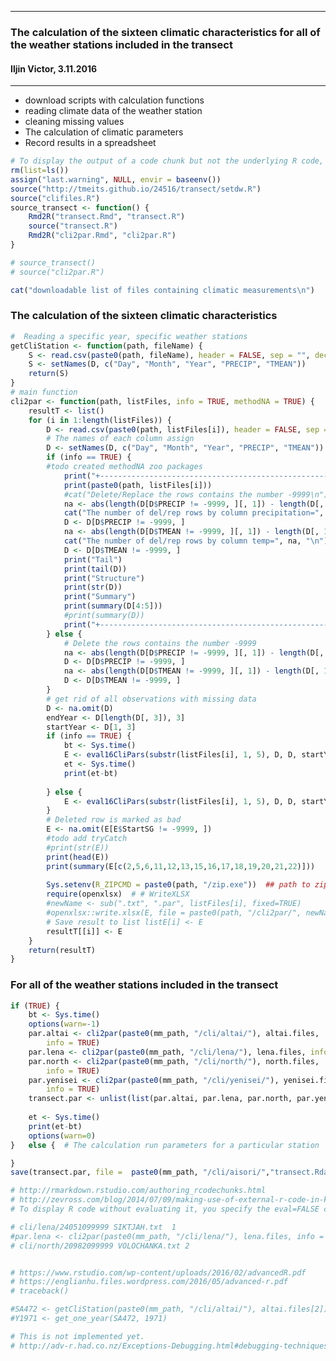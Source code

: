 ***
###  The calculation of the sixteen climatic characteristics for all of the weather stations included in the transect
#### Iljin Victor, 3.11.2016
***
  + download scripts with calculation functions
  + reading climate data of the weather station
  + cleaning missing values 
  + The calculation of climatic parameters
  + Record results in a spreadsheet 

```r
# To display the output of a code chunk but not the underlying R code, you specify the echo=FALSE option:
rm(list=ls())
assign("last.warning", NULL, envir = baseenv())
source("http://tmeits.github.io/24516/transect/setdw.R")
source("clifiles.R")
source_transect <- function() {
    Rmd2R("transect.Rmd", "transect.R")
    source("transect.R")
    Rmd2R("cli2par.Rmd", "cli2par.R") 
}

# source_transect()
# source("cli2par.R")

cat("downloadable list of files containing climatic measurements\n")

```
### The calculation of the sixteen climatic characteristics

```r
#  Reading a specific year, specific weather stations
getCliStation <- function(path, fileName) {
    S <- read.csv(paste0(path, fileName), header = FALSE, sep = "", dec = ".")
    S <- setNames(D, c("Day", "Month", "Year", "PRECIP", "TMEAN"))
    return(S)
}
# main function
cli2par <- function(path, listFiles, info = TRUE, methodNA = TRUE) {
    resultT <- list()
    for (i in 1:length(listFiles)) {
        D <- read.csv(paste0(path, listFiles[i]), header = FALSE, sep = "", dec = ".")
        # The names of each column assign
        D <- setNames(D, c("Day", "Month", "Year", "PRECIP", "TMEAN"))
        if (info == TRUE) {
        #todo created methodNA zoo packages
            print("+---------------------------------------------------------+")
            print(paste0(path, listFiles[i]))
            #cat("Delete/Replace the rows contains the number -9999\n")
            na <- abs(length(D[D$PRECIP != -9999, ][, 1]) - length(D[, 1]))
            cat("The number of del/rep rows by column precipitation=", na, "\n")
            D <- D[D$PRECIP != -9999, ]
            na <- abs(length(D[D$TMEAN != -9999, ][, 1]) - length(D[, 1]))
            cat("The number of del/rep rows by column temp=", na, "\n")
            D <- D[D$TMEAN != -9999, ]
            print("Tail")
            print(tail(D))
            print("Structure")
            print(str(D))
            print("Summary")
            print(summary(D[4:5]))
            #print(summary(D))
            print("+---------------------------------------------------------+")
        } else {
            # Delete the rows contains the number -9999
            na <- abs(length(D[D$PRECIP != -9999, ][, 1]) - length(D[, 1]))
            D <- D[D$PRECIP != -9999, ]
            na <- abs(length(D[D$TMEAN != -9999, ][, 1]) - length(D[, 1]))
            D <- D[D$TMEAN != -9999, ]
        }
        # get rid of all observations with missing data
        D <- na.omit(D)
        endYear <- D[length(D[, 3]), 3]
        startYear <- D[1, 3]
        if (info == TRUE) {
            bt <- Sys.time()
            E <- eval16CliPars(substr(listFiles[i], 1, 5), D, D, startYear, endYear)
            et <- Sys.time()
            print(et-bt)
            
        } else {
            E <- eval16CliPars(substr(listFiles[i], 1, 5), D, D, startYear, endYear)
        }
        # Deleted row is marked as bad
        E <- na.omit(E[E$StartSG != -9999, ])
        #todo add tryCatch
        #print(str(E))
        print(head(E))
        print(summary(E[c(2,5,6,11,12,13,15,16,17,18,19,20,21,22)]))
        
        Sys.setenv(R_ZIPCMD = paste0(path, "/zip.exe"))  ## path to zip.exe
        require(openxlsx)  # # WriteXLSX
        #newName <- sub(".txt", ".par", listFiles[i], fixed=TRUE)
        #openxlsx::write.xlsx(E, file = paste0(path, "/cli2par/", newName , ".xlsx"))
        # Save result to list listE[i] <- E
        resultT[[i]] <- E
    }
    return(resultT)
}
```
###  For all of the weather stations included in the transect

```r
if (TRUE) {
    bt <- Sys.time()
    options(warn=-1)
    par.altai <- cli2par(paste0(mm_path, "/cli/altai/"), altai.files, 
        info = TRUE)
    par.lena <- cli2par(paste0(mm_path, "/cli/lena/"), lena.files, info = TRUE)
    par.north <- cli2par(paste0(mm_path, "/cli/north/"), north.files, 
        info = TRUE)
    par.yenisei <- cli2par(paste0(mm_path, "/cli/yenisei/"), yenisei.files, 
        info = TRUE)
    transect.par <- unlist(list(par.altai, par.lena, par.north, par.yenisei), recursive = FALSE)    
        
    et <- Sys.time()
    print(et-bt)
    options(warn=0)
}   else {  # The calculation run parameters for a particular station

}
save(transect.par, file =  paste0(mm_path, "/cli/aisori/","transect.Rdata"))

```
```r
# http://rmarkdown.rstudio.com/authoring_rcodechunks.html
# http://zevross.com/blog/2014/07/09/making-use-of-external-r-code-in-knitr-and-r-markdown/
# To display R code without evaluating it, you specify the eval=FALSE chunk option:

# cli/lena/24051099999 SIKTJAH.txt  1
#par.lena <- cli2par(paste0(mm_path, "/cli/lena/"), lena.files, info = TRUE)
# cli/north/20982099999 VOLOCHANKA.txt 2


# https://www.rstudio.com/wp-content/uploads/2016/02/advancedR.pdf
# https://englianhu.files.wordpress.com/2016/05/advanced-r.pdf
# traceback()

#SA472 <- getCliStation(paste0(mm_path, "/cli/altai/"), altai.files[2])
#Y1971 <- get_one_year(SA472, 1971)

# This is not implemented yet.
# http://adv-r.had.co.nz/Exceptions-Debugging.html#debugging-techniques

```











